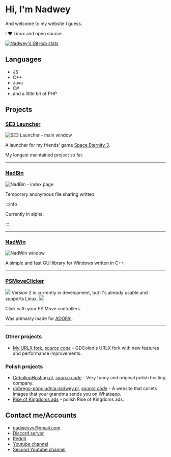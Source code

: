 
# Hi, I'm Nadwey

And welcome to my website I guess.

I ❤️ Linux and open source.

[![Nadwey's GitHub stats](https://github-readme-stats.vercel.app/api/?username=Nadwey&show_icons=true&title_color=fff&icon_color=79ff97&text_color=9f9f9f&bg_color=151515)](https://github.com/Nadwey)

## Languages

- JS
- C++
- Java
- C#
- and a little bit of PHP

## Projects

### [SE3 Launcher](https://github.com/Space-Eternity-3/SE3-Launcher)

![SE3 Launcher - main window](/img/se3-launcher.png)

A launcher for my friends' game [Space Eternity 3](https://se3.page/).

My longest maintained project so far.

---


### [NadBin](https://github.com/Nadwey/NadBin)

![NadBin - index page](/img/nadbin.png)

Temporary anonymous file sharing written.

:::info

Currently in alpha.

:::

---

### [NadWin](https://nadwey.github.io/NadWin/)

![NadWin window](/img/nadwin.png)

A simple and fast GUI library for Windows written in C++.

---

### [PSMoveClicker](https://github.com/Nadwey/PSMoveClicker-electron)

<Tabs>
  <TabItem value="v1" label="v1" default>
    <img src="/img/psmoveclicker-v1.png" />
  </TabItem>
  <TabItem value="v2" label="v2">
    Version 2 is currently in development, but it's already usable and supports Linux.
    <img src="/img/psmoveclicker-v2.png" />
  </TabItem>
</Tabs>

Click with your PS Move controllers.

Was primarily made for [ADOFAI](https://store.steampowered.com/app/977950/A_Dance_of_Fire_and_Ice/).

---

### Other projects

- [My URLX fork](https://urlx.nadwey.pl/urlx.html), [*source code*](https://github.com/Nadwey/URLX) - GDColon's URLX fork with new features and performance improvements.

### Polish projects

- [CebulionHosting.pl](https://cebulionhosting.pl/), [*source code*](https://github.com/Nadwey/cebulionhosting.pl) - Very funny and original polish hosting company.
- [dobrego-popoludnia.nadwey.pl](https://dobrego-popoludnia.nadwey.pl/), [*source code*](https://github.com/Nadwey/dobrego-popoludnia-new) - A website that collets images that your grandma sends you on Whatsapp.
- [Rise of Kingdoms ads](https://nadwey.pl/reklamy-rise-of-kingdoms/) - polish Rise of Kingdoms ads.

## Contact me/Accounts

- [nadweyyy@gmail.com](mailto:nadweyyy@gmail.com)
- [Discord server](https://discord.com/invite/BvrUcsmyrX)
- [Reddit](https://www.reddit.com/user/Nadwey)
- [Youtube channel](https://www.youtube.com/channel/UCXPZe3tt8wrYKNDbwPu29hw)
- [Second Youtube channel](https://www.youtube.com/channel/UCr04psp2lU6JiUyxk2PJ5Uw)
